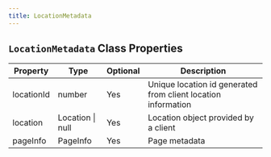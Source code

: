 ```yaml
---
title: LocationMetadata
---
```


## `LocationMetadata` Class Properties

| Property  | Type            | Optional | Description                                        |
|-----------|-----------------|----------|----------------------------------------------------|
| locationId| number          | Yes      | Unique location id generated from client location information |
| location  | Location \| null| Yes      | Location object provided by a client               |
| pageInfo  | PageInfo        | Yes      | Page metadata                                      |